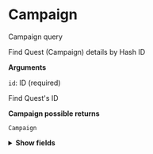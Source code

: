 # Campaign

Campaign query

Find Quest (Campaign) details by Hash ID

**Arguments**

`id`: ID (required)

Find Quest's ID

**Campaign possible returns**

`Campaign`

<details>
  <summary><strong>Show fields</strong></summary>

  `id`: ID!  
  unique hash ID

  `numberID`: Int!  
  unique number ID

  `name`: String!  
  Quest name

  `type`: GamificationType!  
  Quest type

  `status`: CampaignStatus!  
  Quest current status

  `description`: String!  
  Quest description information

  `startTime`: Int  
  Quest start time, represented by a timestamp

  `endTime`: Int  
  Quest end time, represented by a timestamp

  `claimEndTime`: Int  
  Quest claim end time, represented by a timestamp

  `participants`: CampaignParticipant!

  <details>
    <summary><strong>Show fields</strong></summary>

    `participantsCount`: Int!  
    Number of users participating in the Quest

    `participants`: ParticipantsConnection!

    <details>
      <summary><strong>Show arguments and fields</strong></summary>

      **Arguments**

      `first`: Int = 0  
      The first n elements from the paginated list.

      `after`: String = ""  
      The elements that come after the specified cursor.

      **Fields**

      `totalCount`: Int!  
      Total quantity of the list

      `pageInfo`: PageInfo!  
      An object that's used to retrieve cursor information about the current page.

      `list`: [ParticipationRecord!]!

      <details>
        <summary><strong>Show fields</strong></summary>

        `address`: Address!  
        Some basic information about the user, depending on the scope of data collected by the Quest

        <details>
          <summary><strong>Show fields</strong></summary>

          `id`: String!  
          `address`: String!  
          `evmAddressSecondary`: [EvmAddressSecondaryInfo!]  
          `solanaAddress`: String!  
          `aptosAddress`: String!  
          `seiAddress`: String!  
          `archwayAddress`: String!  
          `injectiveAddress`: String!  
          `flowAddress`: String!  
          `starknetAddress`: String!  
          `suiAddress`: String!  
          `bitcoinAddress`: String!  
          `stacksAddress`: String!  
          `azeroAddress`: String!  
          `bitcoinSignetAddress`: String!  
          `xrplAddress`: String!  
          `algorandAddress`: String!  
          `tonAddress`: String!  
          `username`: String!

          `points`: Int!  
          The number of points currently received by the user

        </details>
      </details>
    </details>
  </details>
</details>